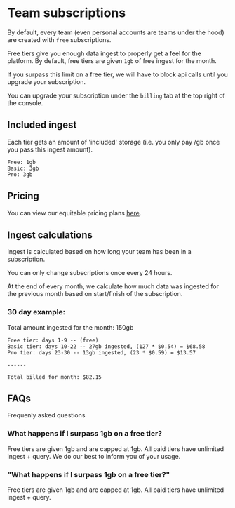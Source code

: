 # Team subscriptions

By default, every team (even personal accounts are teams under the hood) are created with `free` subscriptions.

Free tiers give you enough data ingest to properly get a feel for the platform. By default, free tiers are given `1gb` of free ingest for the month.

If you surpass this limit on a free tier, we will have to block api calls until you upgrade your subscription.

You can upgrade your subscription under the `billing` tab at the top right of the console.

## Included ingest

Each tier gets an amount of 'included' storage (i.e. you only pay /gb once you pass this ingest amount).

```
Free: 1gb
Basic: 3gb
Pro: 3gb
```

## Pricing

You can view our equitable pricing plans [here](https://moonbasehq.com/pricing).


## Ingest calculations

Ingest is calculated based on how long your team has been in a subscription.

You can only change subscriptions once every 24 hours.

At the end of every month, we calculate how much data was ingested for the previous month based on start/finish of the subscription.

### 30 day example:

Total amount ingested for the month: 150gb

```
Free tier: days 1-9 -- (free)
Basic tier: days 10-22 -- 27gb ingested, (127 * $0.54) = $68.58
Pro tier: days 23-30 -- 13gb ingested, (23 * $0.59) = $13.57

------

Total billed for month: $82.15
```

## FAQs

Frequenly asked questions

### What happens if I surpass 1gb on a free tier?

Free tiers are given 1gb and are capped at 1gb. All paid tiers have unlimited ingest + query. We do our best to inform you of your usage.

### "What happens if I surpass 1gb on a free tier?"

Free tiers are given 1gb and are capped at 1gb. All paid tiers have unlimited ingest + query.